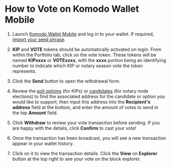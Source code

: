 

# How to Vote on Komodo Wallet Mobile

1.  Launch [Komodo Wallet Mobile](https://atomicdex.io/en/mobile/) and log in to your wallet. If required, [import your seed phrase](https://forum.komodoplatform.com/t/how-to-restore-wallet-from-your-seed-using-atomicdex-mobile/412).

2.  **KIP** and **VOTE** tokens should be automatically activated on login. From within the Portfolio tab, click on the vote token. These tokens will be named **KIPxxxx** or **VOTExxxx**, with the **xxxx** portion being an identifying number to indicate which KIP or notary season vote the token represents.

<OptimizedImage title="How to Vote on Komodo Wallet Mobile" src={voteKomodoWalletMobile1} classNaming="w-300" alt="How to Vote on Komodo Wallet Mobile" />

3.  Click the **Send** button to open the withdrawal form.

<OptimizedImage title="How to Vote on Komodo Wallet Mobile" src={voteKomodoWalletMobile2} classNaming="w-300" alt="How to Vote on Komodo Wallet Mobile" />

4.  Review the [poll options](https://github.com/KomodoPlatform/kips) (for KIPs) or [candidates](https://github.com/KomodoPlatform/notaryNodes) (for notary node elections) to find the associated address for the candidate or option you would like to support, then input this address into the **Recipient's address** field at the bottom, and enter the amount of votes to send in the top **Amount** field.

<OptimizedImage title="How to Vote on Komodo Wallet Mobile" src={voteKomodoWalletMobile3} classNaming="w-300" alt="How to Vote on Komodo Wallet Mobile" />

5.  Click **Withdraw** to review your vote transaction before sending. If you are happy with the details, click **Confirm** to cast your vote!

<OptimizedImage title="How to Vote on Komodo Wallet Mobile" src={voteKomodoWalletMobile4} classNaming="w-300" alt="How to Vote on Komodo Wallet Mobile" />

6.  Once the transaction has been broadcast, you will see a new transaction appear in your wallet history.

<OptimizedImage title="How to Vote on Komodo Wallet Mobile" src={voteKomodoWalletMobile5} classNaming="w-300" alt="How to Vote on Komodo Wallet Mobile" />

7.  Click on it to view the transaction details. Click the **View** on **Explorer** button at the top right to see your vote on the block explorer.

<OptimizedImage title="How to Vote on Komodo Wallet Mobile" src={voteKomodoWalletMobile6} classNaming="w-300" alt="How to Vote on Komodo Wallet Mobile" />

<OptimizedImage title="How to Vote on Komodo Wallet Mobile" src={voteKomodoWalletMobile7} classNaming="w-300" alt="How to Vote on Komodo Wallet Mobile" />
